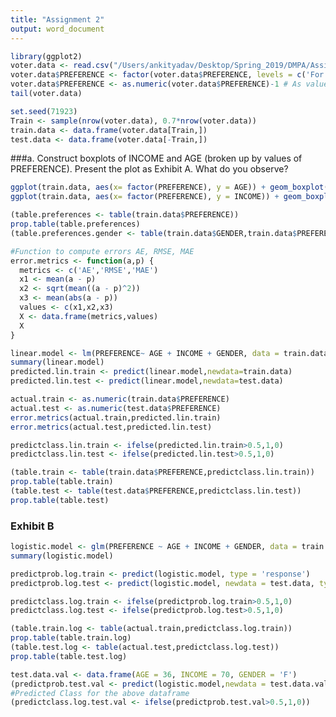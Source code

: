 ```yaml
---
title: "Assignment 2"
output: word_document
---
```


```r
library(ggplot2)
voter.data <- read.csv("/Users/ankityadav/Desktop/Spring_2019/DMPA/Assignments/Assignment 2/VoterPref.csv")
voter.data$PREFERENCE <- factor(voter.data$PREFERENCE, levels = c('For','Against'))
voter.data$PREFERENCE <- as.numeric(voter.data$PREFERENCE)-1 # As values are factored as 1 and 2
tail(voter.data)
```

```r
set.seed(71923)
Train <- sample(nrow(voter.data), 0.7*nrow(voter.data))
train.data <- data.frame(voter.data[Train,])
test.data <- data.frame(voter.data[-Train,])
```

###a.	Construct boxplots of INCOME and AGE (broken up by values of PREFERENCE). Present the plot as Exhibit A. What do you observe?
```r
ggplot(train.data, aes(x= factor(PREFERENCE), y = AGE)) + geom_boxplot(aes(fill=factor(PREFERENCE))) + scale_fill_manual(values=c("#4286f4", "#b71c0b")) + xlab("PREFERENCE") + ylab("AGE") + ggtitle("Exhibit A - AGE vs PREFERENCE")
ggplot(train.data, aes(x= factor(PREFERENCE), y = INCOME)) + geom_boxplot(aes(fill=factor(PREFERENCE))) + scale_fill_manual(values=c("#4286f4", "#b71c0b")) + xlab("PREFERENCE") + ylab("INCOME") + ggtitle("Exhibit A - INCOME vs PREFERENCE")
```

```r
(table.preferences <- table(train.data$PREFERENCE))
prop.table(table.preferences)
(table.preferences.gender <- table(train.data$GENDER,train.data$PREFERENCE))

```

```r
#Function to compute errors AE, RMSE, MAE
error.metrics <- function(a,p) {
  metrics <- c('AE','RMSE','MAE')
  x1 <- mean(a - p)
  x2 <- sqrt(mean((a - p)^2))
  x3 <- mean(abs(a - p))
  values <- c(x1,x2,x3)
  X <- data.frame(metrics,values)
  X
}
```

```r
linear.model <- lm(PREFERENCE~ AGE + INCOME + GENDER, data = train.data)
summary(linear.model)
predicted.lin.train <- predict(linear.model,newdata=train.data)
predicted.lin.test <- predict(linear.model,newdata=test.data)

actual.train <- as.numeric(train.data$PREFERENCE)
actual.test <- as.numeric(test.data$PREFERENCE)
error.metrics(actual.train,predicted.lin.train)
error.metrics(actual.test,predicted.lin.test)

predictclass.lin.train <- ifelse(predicted.lin.train>0.5,1,0)
predictclass.lin.test <- ifelse(predicted.lin.test>0.5,1,0)

(table.train <- table(train.data$PREFERENCE,predictclass.lin.train))
prop.table(table.train)
(table.test <- table(test.data$PREFERENCE,predictclass.lin.test))
prop.table(table.test)
```

### Exhibit B
```r
logistic.model <- glm(PREFERENCE ~ AGE + INCOME + GENDER, data = train.data, family = 'binomial')
summary(logistic.model)

predictprob.log.train <- predict(logistic.model, type = 'response')
predictprob.log.test <- predict(logistic.model, newdata = test.data, type = 'response')

predictclass.log.train <- ifelse(predictprob.log.train>0.5,1,0)
predictclass.log.test <- ifelse(predictprob.log.test>0.5,1,0)

(table.train.log <- table(actual.train,predictclass.log.train))
prop.table(table.train.log)
(table.test.log <- table(actual.test,predictclass.log.test))
prop.table(table.test.log)
```

```r
test.data.val <- data.frame(AGE = 36, INCOME = 70, GENDER = 'F')
(predictprob.test.val <- predict(logistic.model,newdata = test.data.val, type = 'response'))
#Predicted Class for the above dataframe
(predictclass.log.test.val <- ifelse(predictprob.test.val>0.5,1,0))
```